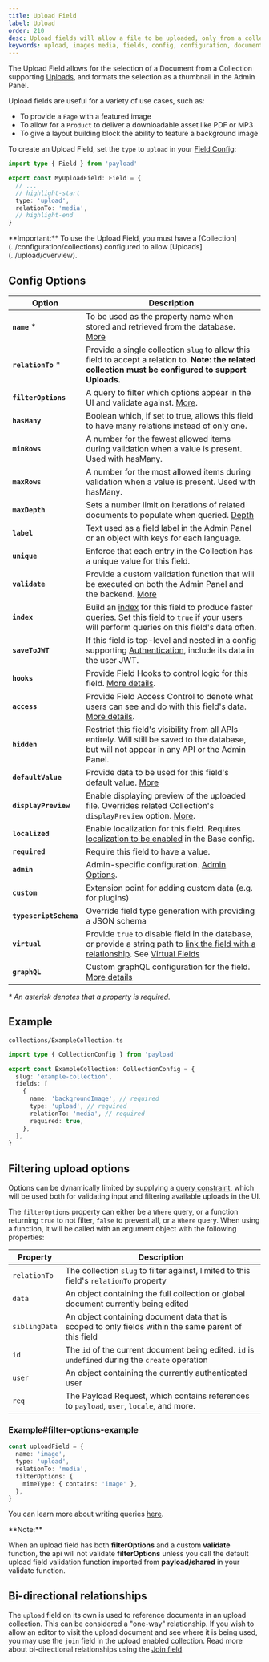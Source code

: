 ```yaml
---
title: Upload Field
label: Upload
order: 210
desc: Upload fields will allow a file to be uploaded, only from a collection supporting Uploads. Learn how to use Upload fields, see examples and options.
keywords: upload, images media, fields, config, configuration, documentation, Content Management System, cms, headless, javascript, node, react, nextjs
---
```


The Upload Field allows for the selection of a Document from a Collection supporting [Uploads](../upload/overview), and
formats the selection as a thumbnail in the Admin Panel.

Upload fields are useful for a variety of use cases, such as:

- To provide a `Page` with a featured image
- To allow for a `Product` to deliver a downloadable asset like PDF or MP3
- To give a layout building block the ability to feature a background image

<LightDarkImage
  srcLight="https://payloadcms.com/images/docs/fields/upload.png"
  srcDark="https://payloadcms.com/images/docs/fields/upload-dark.png"
  alt="Shows an upload field in the Payload Admin Panel"
  caption="Admin Panel screenshot of an Upload field"
/>

To create an Upload Field, set the `type` to `upload` in your [Field Config](./overview):

```ts
import type { Field } from 'payload'

export const MyUploadField: Field = {
  // ...
  // highlight-start
  type: 'upload',
  relationTo: 'media',
  // highlight-end
}
```

<Banner type="warning">
  **Important:** To use the Upload Field, you must have a
  [Collection](../configuration/collections) configured to allow
  [Uploads](../upload/overview).
</Banner>

## Config Options

| Option                 | Description                                                                                                                                                                                                                                                                                             |
| ---------------------- | ------------------------------------------------------------------------------------------------------------------------------------------------------------------------------------------------------------------------------------------------------------------------------------------------------- |
| **`name`** \*          | To be used as the property name when stored and retrieved from the database. [More](/docs/fields/overview#field-names)                                                                                                                                                                                  |
| **`relationTo`** \*    | Provide a single collection `slug` to allow this field to accept a relation to. **Note: the related collection must be configured to support Uploads.**                                                                                                                                                 |
| **`filterOptions`**    | A query to filter which options appear in the UI and validate against. [More](#filtering-upload-options).                                                                                                                                                                                               |
| **`hasMany`**          | Boolean which, if set to true, allows this field to have many relations instead of only one.                                                                                                                                                                                                            |
| **`minRows`**          | A number for the fewest allowed items during validation when a value is present. Used with hasMany.                                                                                                                                                                                                     |
| **`maxRows`**          | A number for the most allowed items during validation when a value is present. Used with hasMany.                                                                                                                                                                                                       |
| **`maxDepth`**         | Sets a number limit on iterations of related documents to populate when queried. [Depth](../queries/depth)                                                                                                                                                                                              |
| **`label`**            | Text used as a field label in the Admin Panel or an object with keys for each language.                                                                                                                                                                                                                 |
| **`unique`**           | Enforce that each entry in the Collection has a unique value for this field.                                                                                                                                                                                                                            |
| **`validate`**         | Provide a custom validation function that will be executed on both the Admin Panel and the backend. [More](/docs/fields/overview#validation)                                                                                                                                                            |
| **`index`**            | Build an [index](/docs/database/overview) for this field to produce faster queries. Set this field to `true` if your users will perform queries on this field's data often.                                                                                                                             |
| **`saveToJWT`**        | If this field is top-level and nested in a config supporting [Authentication](/docs/authentication/overview), include its data in the user JWT.                                                                                                                                                         |
| **`hooks`**            | Provide Field Hooks to control logic for this field. [More details](../hooks/fields).                                                                                                                                                                                                                   |
| **`access`**           | Provide Field Access Control to denote what users can see and do with this field's data. [More details](../access-control/fields).                                                                                                                                                                      |
| **`hidden`**           | Restrict this field's visibility from all APIs entirely. Will still be saved to the database, but will not appear in any API or the Admin Panel.                                                                                                                                                        |
| **`defaultValue`**     | Provide data to be used for this field's default value. [More](/docs/fields/overview#default-values)                                                                                                                                                                                                    |
| **`displayPreview`**   | Enable displaying preview of the uploaded file. Overrides related Collection's `displayPreview` option. [More](/docs/upload/overview#collection-upload-options).                                                                                                                                        |
| **`localized`**        | Enable localization for this field. Requires [localization to be enabled](/docs/configuration/localization) in the Base config.                                                                                                                                                                         |
| **`required`**         | Require this field to have a value.                                                                                                                                                                                                                                                                     |
| **`admin`**            | Admin-specific configuration. [Admin Options](./overview#admin-options).                                                                                                                                                                                                                                |
| **`custom`**           | Extension point for adding custom data (e.g. for plugins)                                                                                                                                                                                                                                               |
| **`typescriptSchema`** | Override field type generation with providing a JSON schema                                                                                                                                                                                                                                             |
| **`virtual`**          | Provide `true` to disable field in the database, or provide a string path to [link the field with a relationship](/docs/fields/relationship#linking-virtual-fields-with-relationships). See [Virtual Fields](https://payloadcms.com/blog/learn-how-virtual-fields-can-help-solve-common-cms-challenges) |
| **`graphQL`**          | Custom graphQL configuration for the field. [More details](/docs/graphql/overview#field-complexity)                                                                                                                                                                                                     |

_\* An asterisk denotes that a property is required._

## Example

`collections/ExampleCollection.ts`

```ts
import type { CollectionConfig } from 'payload'

export const ExampleCollection: CollectionConfig = {
  slug: 'example-collection',
  fields: [
    {
      name: 'backgroundImage', // required
      type: 'upload', // required
      relationTo: 'media', // required
      required: true,
    },
  ],
}
```

## Filtering upload options

Options can be dynamically limited by supplying a [query constraint](/docs/queries/overview), which will be used both
for validating input and filtering available uploads in the UI.

The `filterOptions` property can either be a `Where` query, or a function returning `true` to not filter, `false` to
prevent all, or a `Where` query. When using a function, it will be
called with an argument object with the following properties:

| Property      | Description                                                                                           |
| ------------- | ----------------------------------------------------------------------------------------------------- |
| `relationTo`  | The collection `slug` to filter against, limited to this field's `relationTo` property                |
| `data`        | An object containing the full collection or global document currently being edited                    |
| `siblingData` | An object containing document data that is scoped to only fields within the same parent of this field |
| `id`          | The `id` of the current document being edited. `id` is `undefined` during the `create` operation      |
| `user`        | An object containing the currently authenticated user                                                 |
| `req`         | The Payload Request, which contains references to `payload`, `user`, `locale`, and more.              |

### Example#filter-options-example

```ts
const uploadField = {
  name: 'image',
  type: 'upload',
  relationTo: 'media',
  filterOptions: {
    mimeType: { contains: 'image' },
  },
}
```

You can learn more about writing queries [here](/docs/queries/overview).

<Banner type="warning">
  **Note:**

When an upload field has both **filterOptions** and a custom
**validate** function, the api will not validate **filterOptions**
unless you call the default upload field validation function imported from
**payload/shared** in your validate function.

</Banner>

## Bi-directional relationships

The `upload` field on its own is used to reference documents in an upload collection. This can be considered a "one-way"
relationship. If you wish to allow an editor to visit the upload document and see where it is being used, you may use
the `join` field in the upload enabled collection. Read more about bi-directional relationships using
the [Join field](./join)
